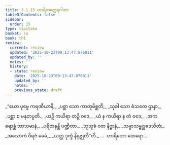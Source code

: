 ```yaml
---
title: 3.1.15 ဟာရိတတ္ထေရဂါထာ
tableOfContents: false
sidebar:
  order: 15
type: tipitaka
basket: su
book: th1
review:
  current: review
  updated: '2025-10-23T09:13:47.876011'
  updated_by: ''
  notes: ''
  history:
  - state: review
    date: '2025-10-23T09:13:47.876011'
    updated_by: ''
    notes: ''
    previous_state: draft
---
```



<ReviewStatus review={frontmatter.review} showDetails={true} />

<HypothesisAnnotation frontmatter={frontmatter} />

<DynamicBreadcrumb />

<Division number="261" book="th1" e="ch" v="19" p="267">

<Paragraph number="490" type="verses" book="th1">
_“ယော ပုဗ္ဗေ ကရဏီယာနိ,_  
_ပစ္ဆာ သော ကာတုမိစ္ဆတိ;_  
_သုခါ သော ဓံသတေ ဌာနာ,_  
_ပစ္ဆာ စ မနုတပ္ပတိ._  

</Paragraph>

</Division>
<Division number="262" book="th1" e="ch" v="19" p="268">

<Paragraph number="491" type="verses" book="th1">
_ယဉှိ ကယိရာ တဉှိ ဝဒေ,_  
_ယံ န ကယိရာ န တံ ဝဒေ;_  
_အကရောန္တံ ဘာသမာနံ,_  
_ပရိဇာနန္တိ ပဏ္ဍိတာ._  

</Paragraph>

</Division>
<Division number="263" book="th1" e="ch" v="19" p="268">

<Paragraph number="492" type="verses" book="th1">
_သုသုခံ ဝတ နိဗ္ဗာနံ,_  
_သမ္မာသမ္ဗုဒ္ဓဒေသိတံ;_  
_အသောကံ ဝိရဇံ ခေမံ,_  
_ယတ္ထ ဒုက္ခံ နိရုဇ္ဈတီ”တိ._  


</Paragraph>
</Division>

<Paragraph number="493" type="center" book="th1">
…  ဟာရိတော ထေရော… .
</Paragraph>